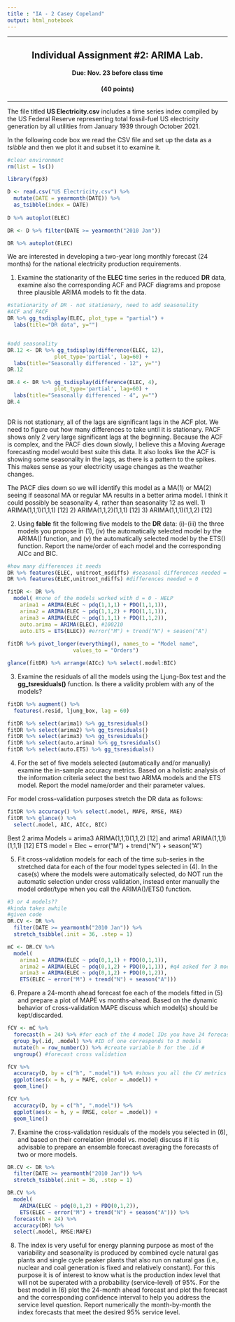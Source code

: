 ```yaml
---
title : "IA - 2 Casey Copeland" 
output: html_notebook
---
```

***
<center>
## Individual Assignment #2: ARIMA Lab.
#### Due: Nov. 23 before class time
#### (40 points)
</center>
***

The file titled **US Electricity.csv** includes a time series index compiled by the US Federal Reserve representing total fossil-fuel US electricity generation by all utilities from January 1939 through October 2021.

In the following code box we read the CSV file and set up the data as a *tsibble* and then we plot it and subset it to examine it.

```r
#clear environment
rm(list = ls())
```

```r
library(fpp3)

D <- read.csv("US Electricity.csv") %>% 
  mutate(DATE = yearmonth(DATE)) %>%
  as_tsibble(index = DATE)
  
D %>% autoplot(ELEC)

DR <- D %>% filter(DATE >= yearmonth("2010 Jan"))

DR %>% autoplot(ELEC)
```

We are interested in developing a two-year long monthly forecast (24 months) for the national electricity production requirements. 


1. Examine the stationarity of the **ELEC** time series in the reduced **DR** data, examine also the corresponding ACF and PACF diagrams and propose three plausible ARIMA models to fit the data.
```r
#stationarity of DR - not stationary, need to add seasonality  
#ACF and PACF
DR %>% gg_tsdisplay(ELEC, plot_type = "partial") +
  labs(title="DR data", y="")


#add seasonality
DR.12 <- DR %>% gg_tsdisplay(difference(ELEC, 12),
               plot_type='partial', lag=60) +
  labs(title="Seasonally differenced - 12", y="")
DR.12

DR.4 <- DR %>% gg_tsdisplay(difference(ELEC, 4),
               plot_type='partial', lag=60) +
  labs(title="Seasonally differenced - 4", y="")
DR.4
 


```
DR is not stationary, all of the lags are significant lags in the ACF plot. We need to figure out how many differences to take until it is stationary. PACF shows only 2 very large significant lags at the beginning. Because the ACF is complex, and the PACF dies down slowly, I believe this a Moving Average forecasting model would best suite this data. It also looks like the ACF is showing some seasonality in the lags, as there is a pattern to the spikes. This makes sense as your electricity usage changes as the weather changes. 

The PACF dies down so we will identify this model as a MA(1) or MA(2) seeing if seasonal MA or regular MA results in a better arima model. I think it could possibly be seasonality 4, rather than seasonality 12 as well. 
1)  ARIMA(1,1,1)(1,1,1) [12]
2)  ARIMA(1,1,2)(1,1,1) [12]
3)  ARIMA(1,1,1)(1,1,2) [12] 

2. Using **fable** fit the following five models to the **DR** data: (i)-(iii) the three models you propose in (1), (iv) the automatically selected model by the ARIMA() function, and (v) the automatically selected model by the ETS() function.  Report the name/order of each model and the corresponding AICc and BIC.
```r
#how many differences it needs
DR %>% features(ELEC, unitroot_nsdiffs) #seasonal differences needed = 1
DR %>% features(ELEC,unitroot_ndiffs) #differences needed = 0

fitDR <- DR %>%
  model( #none of the models worked with d = 0 - HELP
    arima1 = ARIMA(ELEC ~ pdq(1,1,1) + PDQ(1,1,1)),
    arima2 = ARIMA(ELEC ~ pdq(1,1,2) + PDQ(1,1,1)),
    arima3 = ARIMA(ELEC ~ pdq(1,1,1) + PDQ(1,1,2)),
    auto.arima = ARIMA(ELEC), #100210
    auto.ETS = ETS(ELEC)) #error("M") + trend("N") + season("A")
    
fitDR %>% pivot_longer(everything(), names_to = "Model name",
                     values_to = "Orders")

glance(fitDR) %>% arrange(AICc) %>% select(.model:BIC)
```

3. Examine the residuals of all the models using the Ljung-Box test and the **gg_tsresiduals()** function. Is there a validity problem with any of the models?

```r
fitDR %>% augment() %>%
  features(.resid, ljung_box, lag = 60)

fitDR %>% select(arima1) %>% gg_tsresiduals()
fitDR %>% select(arima2) %>% gg_tsresiduals()
fitDR %>% select(arima3) %>% gg_tsresiduals() 
fitDR %>% select(auto.arima) %>% gg_tsresiduals()
fitDR %>% select(auto.ETS) %>% gg_tsresiduals()
```

4. For the set of five models selected (automatically and/or manually)  examine the in-sample accuracy metrics.  Based on a holistic analysis of the information criteria select the best two ARIMA models and the ETS model. Report the model name/order and their parameter values.

For model cross-validation purposes stretch the DR data as follows:
```r
fitDR %>% accuracy() %>% select(.model, MAPE, RMSE, MAE)
fitDR %>% glance() %>%
  select(.model, AIC, AICc, BIC)
```
Best 2 arima Models = arima3 ARIMA(1,1,1)(1,1,2) [12]  and arima1 ARIMA(1,1,1)(1,1,1) [12]
ETS model = Elec ~ error("M") + trend("N") + season("A")


5. Fit cross-validation models for each of the time sub-series in the stretched data for each of the four model types selected in (4). In the case(s) where the models were automatically selected, do NOT run the automatic selection under cross validation, instead enter manually the model order/type when you call the ARIMA()/ETS() function. 

```r
#3 or 4 models??
#kinda takes awhile
#given code
DR.CV <- DR %>%
  filter(DATE >= yearmonth("2010 Jan")) %>%
  stretch_tsibble(.init = 36, .step = 1)

mC <- DR.CV %>% 
  model(
    arima1 = ARIMA(ELEC ~ pdq(0,1,1) + PDQ(0,1,1)),
    arima2 = ARIMA(ELEC ~ pdq(0,1,2) + PDQ(0,1,1)), #q4 asked for 3 models, but he asked for 4 here so I                                                      included arima2 
    arima3 = ARIMA(ELEC ~ pdq(0,1,2) + PDQ(0,1,2)),
    ETS(ELEC ~ error("M") + trend("N") + season("A"))) 
```

6. Prepare a 24-month ahead forecast foe each of the models fitted in (5) and prepare a plot of MAPE vs months-ahead.  Based on the dynamic behavior of cross-validation MAPE discuss which model(s) should be kept/discarded.
```r
fCV <- mC %>% 
  forecast(h = 24) %>% #for each of the 4 model IDs you have 24 forecasts 
  group_by(.id, .model) %>% #ID of one corresponds to 3 models
  mutate(h = row_number()) %>% #create variable h for the .id # 
  ungroup() #forecast cross validation 

fCV %>%
  accuracy(D, by = c("h", ".model")) %>% #shows you all the CV metrics
  ggplot(aes(x = h, y = MAPE, color = .model)) +
  geom_line()

fCV %>%
  accuracy(D, by = c("h", ".model")) %>%
  ggplot(aes(x = h, y = RMSE, color = .model)) +
  geom_line()
```

7. Examine the cross-validation residuals of the models you selected in (6), and based on their correlation (model vs. model) discuss if it is advisable to prepare an ensemble forecast averaging the forecasts of two or more models.
```r
DR.CV <- DR %>%
  filter(DATE >= yearmonth("2010 Jan")) %>%
  stretch_tsibble(.init = 36, .step = 1)

DR.CV %>% 
  model(
    ARIMA(ELEC ~ pdq(0,1,2) + PDQ(0,1,2)),
    ETS(ELEC ~ error("M") + trend("N") + season("A"))) %>%
  forecast(h = 24) %>%
  accuracy(DR) %>%
  select(.model, RMSE:MAPE)
```

8. The index is very useful for energy planning purpose as most of the variability and seasonality is produced by combined cycle natural gas plants and single cycle peaker plants that also run on natural gas (i.e., nuclear and coal generation is fixed and relatively constant).  For this purpose it is of interest to know what is the production index level that will not be superated with a probability (service-level) of 95%. For the best model in (6) plot the 24-month ahead forecast and plot the forecast and the corresponding confidence interval to help you address the service level question. Report numerically the month-by-month the index forecasts that meet the desired 95% service level.

